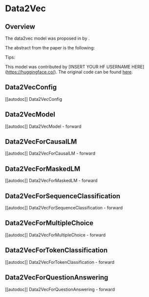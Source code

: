 <!--Copyright 2022 The HuggingFace Team. All rights reserved.

Licensed under the Apache License, Version 2.0 (the "License"); you may not use this file except in compliance with
the License. You may obtain a copy of the License at

http://www.apache.org/licenses/LICENSE-2.0

Unless required by applicable law or agreed to in writing, software distributed under the License is distributed on
an "AS IS" BASIS, WITHOUT WARRANTIES OR CONDITIONS OF ANY KIND, either express or implied. See the License for the
specific language governing permissions and limitations under the License.
-->

# Data2Vec

## Overview

The data2vec model was proposed in [<INSERT PAPER NAME HERE>](<INSERT PAPER LINK HERE>) by <INSERT AUTHORS HERE>.
<INSERT SHORT SUMMARY HERE>

The abstract from the paper is the following:

*<INSERT PAPER ABSTRACT HERE>*

Tips:

<INSERT TIPS ABOUT MODEL HERE>

This model was contributed by [INSERT YOUR HF USERNAME HERE](https://huggingface.co/<INSERT YOUR HF USERNAME HERE>).
The original code can be found [here](<INSERT LINK TO GITHUB REPO HERE>).


## Data2VecConfig

[[autodoc]] Data2VecConfig

## Data2VecModel

[[autodoc]] Data2VecModel
    - forward

## Data2VecForCausalLM

[[autodoc]] Data2VecForCausalLM
    - forward

## Data2VecForMaskedLM

[[autodoc]] Data2VecForMaskedLM
    - forward

## Data2VecForSequenceClassification

[[autodoc]] Data2VecForSequenceClassification
    - forward

## Data2VecForMultipleChoice

[[autodoc]] Data2VecForMultipleChoice
    - forward

## Data2VecForTokenClassification

[[autodoc]] Data2VecForTokenClassification
    - forward

## Data2VecForQuestionAnswering

[[autodoc]] Data2VecForQuestionAnswering
    - forward
